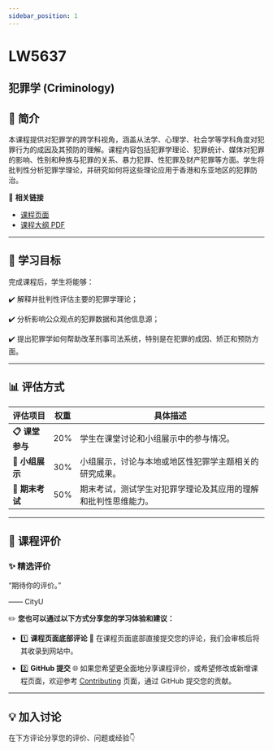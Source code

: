 ```yaml
---
sidebar_position: 1
---
```


# LW5637
## 犯罪学 (Criminology)

## **📘 简介**
本课程提供对犯罪学的跨学科视角，涵盖从法学、心理学、社会学等学科角度对犯罪行为的成因及其预防的理解。课程内容包括犯罪学理论、犯罪统计、媒体对犯罪的影响、性别和种族与犯罪的关系、暴力犯罪、性犯罪及财产犯罪等方面。学生将批判性分析犯罪学理论，并研究如何将这些理论应用于香港和东亚地区的犯罪防治。

🔗 **相关链接**
- [课程页面](https://www.cityu.edu.hk/catalogue/pg/202526/course/LW5637.htm)
- [课程大纲 PDF](https://www.cityu.edu.hk/catalogue/pg/202526/course/LW5637.pdf)

---

## **🎯 学习目标**

完成课程后，学生将能够：

✔️ 解释并批判性评估主要的犯罪学理论；

✔️ 分析影响公众观点的犯罪数据和其他信息源；

✔️ 提出犯罪学如何帮助改革刑事司法系统，特别是在犯罪的成因、矫正和预防方面。

---

## **📊 评估方式**

| **评估项目**         | **权重** | **具体描述**                                                                                       |
|---------------------|---------|---------------------------------------------------------------------------------------------------|
| **📋 课堂参与**       | 20%     | 学生在课堂讨论和小组展示中的参与情况。                                                               |
| **📂 小组展示**       | 30%     | 小组展示，讨论与本地或地区性犯罪学主题相关的研究成果。                                              |
| **📂 期末考试**       | 50%     | 期末考试，测试学生对犯罪学理论及其应用的理解和批判性思维能力。                                          |

---

## **💬 课程评价**

### ✨ **精选评价**
<div className={commentStyles.commentBox}>
    <p className={commentStyles.commentText}>
        “期待你的评价。”
    </p>
    <p className={commentStyles.commentAuthor}>—— CityU</p>
</div>

✏️ **您也可以通过以下方式分享您的学习体验和建议：**

- 1️⃣ **课程页面底部评论**
💬 在课程页面底部直接提交您的评论，我们会审核后将其收录到网站中。

- 2️⃣ **GitHub 提交**
🌐 如果您希望更全面地分享课程评价，或希望修改或新增课程页面，欢迎参考 [Contributing](/contributing) 页面，通过 GitHub 提交您的贡献。

---

## **💡 加入讨论**

在下方评论分享您的评价、问题或经验👇
<Utterances />
